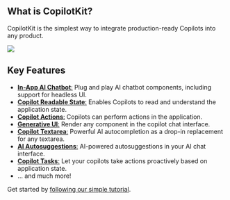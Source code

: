  ## What is CopilotKit?

CopilotKit is the simplest way to integrate production-ready Copilots into any product.

<img src="/images/animated-banner.gif" className="rounded-lg my-8" />

## Key Features

- [**In-App AI Chatbot**:](/reference/components/CopilotPopup) Plug and play AI chatbot components, including support for headless UI.
- [**Copilot Readable State**:](/reference/hooks/useCopilotReadable) Enables Copilots to read and understand the application state.
- [**Copilot Actions**:](/reference/hooks/useCopilotAction) Copilots can perform actions in the application.
- [**Generative UI**:](/generative-ui) Render any component in the copilot chat interface.
- [**Copilot Textarea**:](/reference/components/CopilotTextarea) Powerful AI autocompletion as a drop-in replacement for any textarea.
- [**AI Autosuggestions**:](/reference/hooks/useCopilotChatSuggestions) AI-powered autosuggestions in your AI chat interface.
- [**Copilot Tasks**:](/reference/classes/CopilotTask) Let your copilots take actions proactively based on application state.
- ... and much more!


Get started by [following our simple tutorial](/tutorial-ai-todo-list-copilot/overview).
